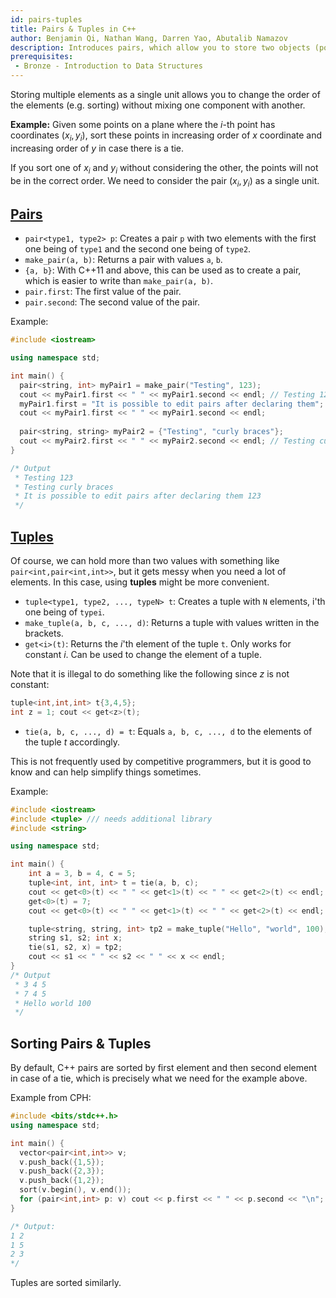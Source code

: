 ```yaml
---
id: pairs-tuples
title: Pairs & Tuples in C++
author: Benjamin Qi, Nathan Wang, Darren Yao, Abutalib Namazov
description: Introduces pairs, which allow you to store two objects (possibly of different types) as a single unit, as well as tuples, which are a generalization of pairs.
prerequisites:
 - Bronze - Introduction to Data Structures
---
```


Storing multiple elements as a single unit allows you to change the order of the elements (e.g. sorting) without mixing one component with another.

**Example:** Given some points on a plane where the $i$-th point has coordinates $(x_i,y_i)$, sort these points in increasing order of $x$ coordinate and increasing order of $y$ in case there is a tie.

If you sort one of $x_i$ and $y_i$ without considering the other, the points will not be in the correct order. We need to consider the pair $(x_i,y_i)$ as a single unit.

## [Pairs](http://www.cplusplus.com/reference/utility/pair/pair/)

 - `pair<type1, type2> p`: Creates a pair `p` with two elements with the first one being of `type1` and the second one being of `type2`.
 - `make_pair(a, b)`: Returns a pair with values `a`, `b`.
 - `{a, b}`: With C++11 and above, this can be used as to create a pair, which is easier to write than `make_pair(a, b)`.
 - `pair.first`: The first value of the pair.
 - `pair.second`: The second value of the pair.

Example:

```cpp
#include <iostream>

using namespace std;

int main() {
  pair<string, int> myPair1 = make_pair("Testing", 123);
  cout << myPair1.first << " " << myPair1.second << endl; // Testing 123
  myPair1.first = "It is possible to edit pairs after declaring them";
  cout << myPair1.first << " " << myPair1.second << endl;
  
  pair<string, string> myPair2 = {"Testing", "curly braces"};
  cout << myPair2.first << " " << myPair2.second << endl; // Testing curly braces
}

/* Output
 * Testing 123
 * Testing curly braces
 * It is possible to edit pairs after declaring them 123
 */
```

## [Tuples](http://www.cplusplus.com/reference/tuple/)

Of course, we can hold more than two values with something like `pair<int,pair<int,int>>`, but it gets messy when you need a lot of elements. In this case, using **tuples** might be more convenient.

 - `tuple<type1, type2, ..., typeN> t`: Creates a tuple with `N` elements, i'th one being of `typei`.
 - `make_tuple(a, b, c, ..., d)`: Returns a tuple with values written in the brackets.
 - `get<i>(t)`: Returns the $i$'th element of the tuple `t`. Only works for constant $i$. Can be used to change the element of a tuple.

Note that it is illegal to do something like the following since $z$ is not constant:

```cpp
tuple<int,int,int> t{3,4,5};
int z = 1; cout << get<z>(t);
```

 - `tie(a, b, c, ..., d) = t`: Equals `a, b, c, ..., d` to the elements of the tuple $t$ accordingly.

This is not frequently used by competitive programmers, but it is good to know and can help simplify things sometimes. 

Example:

```cpp
#include <iostream>
#include <tuple> /// needs additional library
#include <string>

using namespace std;

int main() {
    int a = 3, b = 4, c = 5;
    tuple<int, int, int> t = tie(a, b, c);
    cout << get<0>(t) << " " << get<1>(t) << " " << get<2>(t) << endl;
    get<0>(t) = 7;
    cout << get<0>(t) << " " << get<1>(t) << " " << get<2>(t) << endl;

    tuple<string, string, int> tp2 = make_tuple("Hello", "world", 100);
    string s1, s2; int x;
    tie(s1, s2, x) = tp2;
    cout << s1 << " " << s2 << " " << x << endl;
}
/* Output
 * 3 4 5
 * 7 4 5
 * Hello world 100
 */
```

## Sorting Pairs & Tuples

<resources>
  <resource source="CPH" title="3.2 - Comparison Operators" starred></resource>
</resources>

By default, C++ pairs are sorted by first element and then second element in case of a tie, which is precisely what we need for the example above.

Example from CPH:

```cpp
#include <bits/stdc++.h>
using namespace std;

int main() {
  vector<pair<int,int>> v;
  v.push_back({1,5});
  v.push_back({2,3});
  v.push_back({1,2});
  sort(v.begin(), v.end());
  for (pair<int,int> p: v) cout << p.first << " " << p.second << "\n";
}

/* Output: 
1 2
1 5
2 3
*/
```

Tuples are sorted similarly.